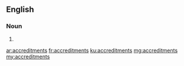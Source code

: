 ==English==

===Noun===
{{head|en|plural}}

# {{plural of|accreditment|lang=en}}

[[ar:accreditments]]
[[fr:accreditments]]
[[ku:accreditments]]
[[mg:accreditments]]
[[my:accreditments]]